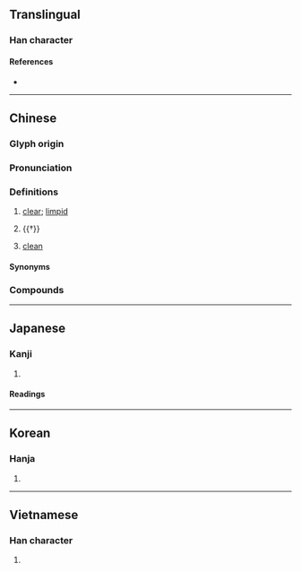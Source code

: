 {{character info}}
==Translingual==

===Han character===
{{Han char|rn=85|rad=水|as=12|sn=15|four=38140|canj=EYBK|ids=⿰氵⿰育攵}}

====References====
* {{Han ref|kx=0651.290|dkj=18319|dj=1062.010|hdz=31747.040|uh=6F88|ud=28552|bh=BAAB|bd=47787}}

----

==Chinese==
{{zh-forms|ss=彻|alt=徹}}

===Glyph origin===
{{Han etym}}
{{Han compound|水|徹|t1=water|abb2=y|ls=psc|c1=s|c2=p}}

===Pronunciation===
{{zh-pron
|m=chè
|m-s=
|c=cit3
|c-t=
|g=
|h=pfs=
|j=
|mb=chă̤
|md=
|mn=theh/thiat/qz,xm,zz:tia̍t
|mn_note=theh - vernacular; thiat/tia̍t - literary
|mn-t=tiêg4/tiag4
|mn-t_note=tiêg4 - Chaozhou; tiag4 - Shantou
|w=
|x=
|mc=y
|oc=y
|cat=adv
}}

===Definitions===
{{zh-hanzi}}

# {{lb|zh|of liquid}} [[clear]]; [[limpid]]
# {{†}} {{zh-alt-form|徹|[[thorough]]}}
# {{lb|zh|Min Dong|Leizhou Min|Hainanese}} [[clean]]

====Synonyms====
{{zh-dial|乾淨}}

===Compounds===
{{zh-der|大澈大悟|明澈|清澈|澄澈|澈底:chèdǐ|澈悟|澈查|痛澈心脾|痛澈骨髓|透澈|洞澈}}

----

==Japanese==

===Kanji===
{{ja-kanji|grade=|rs=水12}}

# {{rfdef|ja|sort=水12}}

====Readings====
{{ja-readings
|goon=でち
|kanon=てつ
|kun=きよ-い
|nanori=きよし, とおる
}}

----

==Korean==

===Hanja===
{{ko-hanja|[[물]] [[맑다|맑을]]|철}}

# {{rfdef|ko|sort=水12}}

----

==Vietnamese==

===Han character===
{{vi-readings|reading=triệt|rs=水12}}

# {{rfdef|vi|sort=水12}}